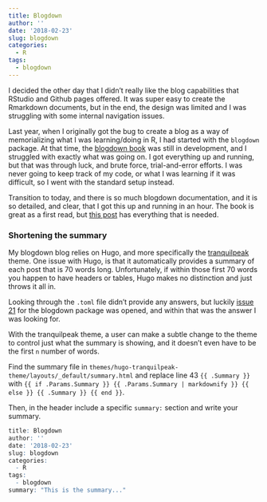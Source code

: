 ```yaml
---
title: Blogdown
author: ''
date: '2018-02-23'
slug: blogdown
categories:
  - R
tags: 
  - blogdown
---
```


I decided the other day that I didn't really like the blog capabilities that RStudio and Github pages offered. It was super easy to create the Rmarkdown documents, but in the end, the design was limited and I was struggling with some internal navigation issues. 

Last year, when I originally got the bug to create a blog as a way of memorializing what I was learning/doing in R, I had started with the ```blogdown``` package. At that time, the [blogdown book](https://bookdown.org/yihui/blogdown/) was still in development, and I struggled with exactly what was going on. I got everything up and running, but that was through luck, and brute force, trial-and-error efforts. I was never going to keep track of my code, or what I was learning if it was difficult, so I went with the standard setup instead. 

Transition to today, and there is so much blogdown documentation, and it is so detailed, and clear, that I got this up and running in an hour. The book is great as a first read, but [this post](https://alison.rbind.io/post/up-and-running-with-blogdown/) has everything that is needed. 

### Shortening the summary

My blogdown blog relies on Hugo, and more specifically the [tranquilpeak]("https://themes.gohugo.io/hugo-tranquilpeak-theme/") theme. One issue with Hugo, is that it automatically provides a summary of each post that is 70 words long. Unfortunately, if within those first 70 words you happen to have headers or tables, Hugo makes no distinction and just throws it all in. 

Looking through the `.toml` file didn't provide any answers, but luckily [issue 21]("https://github.com/rstudio/blogdown/issues/21") for the blogdown package was opened, and within that was the answer I was looking for. 

With the tranquilpeak theme, a user can make a subtle change to the theme to control just what the summary is showing, and it doesn't even have to be the first `n` number of words. 

Find the summary file in `themes/hugo-tranquilpeak-theme/layouts/_default/summary.html` and replace line 43 `{{ .Summary }}` with 
`{{ if .Params.Summary }} {{ .Params.Summary | markdownify }} {{ else }} {{ .Summary }} {{ end }}`.

Then, in the header include a specific `summary:` section and write your summary. 

```r
title: Blogdown
author: ''
date: '2018-02-23'
slug: blogdown
categories:
  - R
tags: 
  - blogdown
summary: "This is the summary..."


```



